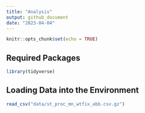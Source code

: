 ```yaml
---
title: "Analysis"
output: github_document
date: "2023-04-04"
---
```


```r
knitr::opts_chunk$set(echo = TRUE)
```

## Required Packages

```r
library(tidyverse)
```

## Loading Data into the Environment

```r
read_csv("data/st_proc_mn_wtfix_abb.csv.gz")
```

